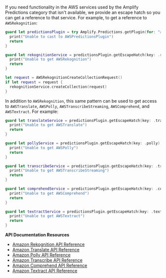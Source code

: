 If you need functionality in the AWS services used by the Amplify Predictions category that isn't available, we provide an escape hatch so you can get a reference to that service.  For example, to get a reference to `AWSRekognition`:

```swift
guard let predictionsPlugin = try Amplify.Predictions.getPlugin(for: "awsPredictionsPlugin") as? AWSPredictionsPlugin else {
  print("Unable to cast to AWSPredictionsPlugin")
  return
}

guard let rekognitionService = predictionsPlugin.getEscapeHatch(key: .rekognition) as? AWSRekognition else {
  print("Unable to get AWSRekognition")
  return
}

let request = AWSRekognitionCreateCollectionRequest()
if let request = request {
  rekognitionService.createCollection(request)
}
```

In addition to `AWSRekognition`, this same pattern can be used to get access to `AWSTranslate`, `AWSPolly`, `AWSTranscribeStreaming`, `AWSComprehend`, and `AWSTextract`.  For example:
```swift
guard let translateService = predictionsPlugin.getEscapeHatch(key: .translate) as? AWSTranslate else {
  print("Unable to get AWSTranslate")
  return
}

guard let pollyService = predictionsPlugin.getEscapeHatch(key: .polly) as? AWSPolly else {
  print("Unable to get AWSPolly")
  return
}

guard let transcribeService = predictionsPlugin.getEscapeHatch(key: .transcribe) as? AWSTranscribeStreaming else {
  print("Unable to get AWSTranscribeStreaming")
  return
}

guard let comprehendService = predictionsPlugin.getEscapeHatch(key: .comprehend) as? AWSComprehend else {
  print("Unable to get AWSComprehend")
  return
}

guard let textractService = predictionsPlugin.getEscapeHatch(key: .textract) as? AWSTextract else {
  print("Unable to get AWSTextract")
  return
}
```

**API Documentation Resources**
* [Amazon Rekognition API Reference](https://docs.aws.amazon.com/rekognition/latest/dg/API_Reference.html)
* [Amazon Translate API Reference](https://docs.aws.amazon.com/translate/latest/dg/API_Reference.html)
* [Amazon Polly API Reference](https://docs.aws.amazon.com/polly/latest/dg/API_Reference.html)
* [Amazon Transcribe API Reference](https://docs.aws.amazon.com/transcribe/latest/dg/API_Reference.html)
* [Amazon Comprehend API Reference](https://docs.aws.amazon.com/comprehend/latest/dg/API_Reference.html)
* [Amazon Textract API Reference](https://docs.aws.amazon.com/textract/latest/dg/API_Reference.html)
